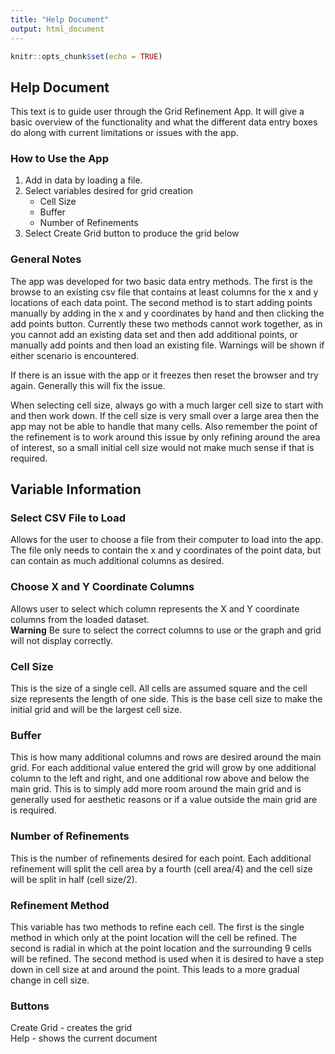 ```yaml
---
title: "Help Document"
output: html_document
---
```


```r
knitr::opts_chunk$set(echo = TRUE)
```

## Help Document
This text is to guide user through the Grid Refinement App.  It will give a basic overview of the functionality and what the different data entry boxes do along with current limitations or issues with the app.

### How to Use the App

1. Add in data by loading a file.
2. Select variables desired for grid creation
    + Cell Size
    + Buffer
    + Number of Refinements
3. Select Create Grid button to produce the grid below

### General Notes
The app was developed for two basic data entry methods.  The first is the browse to an existing csv file that contains at least columns for the x and y locations of each data point.  The second method is to start adding points manually by adding in the x and y coordinates by hand and then clicking the add points button.  Currently these two methods cannot work together, as in you cannot add an existing data set and then add additional points, or manually add points and then load an existing file.  Warnings will be shown if either scenario is encountered.

If there is an issue with the app or it freezes then reset the browser and try again.  Generally this will fix the issue.

When selecting cell size, always go with a much larger cell size to start with and then work down.  If the cell size is very small over a large area then the app may not be able to handle that many cells.  Also remember the point of the refinement is to work around this issue by only refining around the area of interest, so a small initial cell size would not make much sense if that is required.

## Variable Information {.tabset}
### Select CSV File to Load
Allows for the user to choose a file from their computer to load into the app.  The file only needs to contain the x and y coordinates of the point data, but can contain as much additional columns as desired.

### Choose X and Y Coordinate Columns
Allows user to select which column represents the X and Y coordinate columns from the loaded dataset.<br/>
**Warning** Be sure to select the correct columns to use or the graph and grid will not display correctly. 

### Cell Size
This is the size of a single cell.  All cells are assumed square and the cell size represents the length of one side.  This is the base cell size to make the initial grid and will be the largest cell size. 

### Buffer
This is how many additional columns and rows are desired around the main grid.  For each additional value entered the grid will grow by one additional column to the left and right, and one additional row above and below the main grid.  This is to simply add more room around the main grid and is generally used for aesthetic reasons or if a value outside the main grid are is required.

### Number of Refinements
This is the number of refinements desired for each point.  Each additional refinement will split the cell area by a fourth (cell area/4) and the cell size will be split in half (cell size/2).  

### Refinement Method
This variable has two methods to refine each cell.  The first is the single method in which only at the point location will the cell be refined.  The second is radial in which at the point location and the surrounding 9 cells will be refined.  The second method is used when it is desired to have a step down in cell size at and around the point.  This leads to a more gradual change in cell size.

### Buttons
Create Grid - creates the grid <br/>
Help - shows the current document




